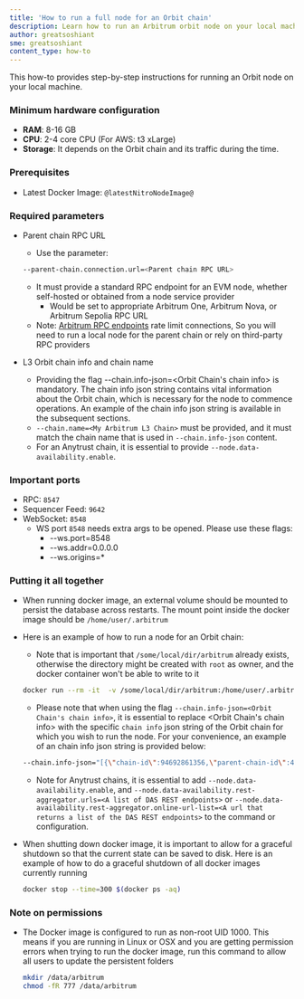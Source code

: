 ```yaml
---
title: 'How to run a full node for an Orbit chain'
description: Learn how to run an Arbitrum orbit node on your local machine.
author: greatsoshiant
sme: greatsoshiant
content_type: how-to
---
```


This how-to provides step-by-step instructions for running an Orbit node on your local machine.

### Minimum hardware configuration

- **RAM**: 8-16 GB
- **CPU**: 2-4 core CPU (For AWS: t3 xLarge)
- **Storage**: It depends on the Orbit chain and its traffic during the time.

### Prerequisites

- Latest Docker Image: <code>@latestNitroNodeImage@</code>

### Required parameters

- Parent chain RPC URL
  - Use the parameter:

  ```bash
  --parent-chain.connection.url=<Parent chain RPC URL>
  ```

  - It must provide a standard RPC endpoint for an EVM node, whether self-hosted or obtained from a node service provider
    - Would be set to appropriate Arbitrum One, Arbitrum Nova, or Arbitrum Sepolia RPC URL
  - Note: [Arbitrum RPC endpoints](/node-running/node-providers.mdx/#rpc-endpoints) rate limit connections, So you will need to run a local node for the parent chain or rely on third-party RPC providers
- L3 Orbit chain info and chain name
  - Providing the flag --chain.info-json=<Orbit Chain's chain info> is mandatory. The chain info json string contains vital information about the Orbit chain, which is necessary for the node to commence operations. An example of the chain info json string is available in the subsequent sections.
  - `--chain.name=<My Arbitrum L3 Chain>` must be provided, and it must match the chain name that is used in `--chain.info-json` content.
  - For an Anytrust chain, it is essential to provide `--node.data-availability.enable`.

### Important ports

- RPC: `8547`
- Sequencer Feed: `9642`
- WebSocket: `8548`
  - WS port `8548` needs extra args to be opened. Please use these flags:
    - --ws.port=8548
    - --ws.addr=0.0.0.0
    - --ws.origins=\*

### Putting it all together

- When running docker image, an external volume should be mounted to persist the database across restarts. The mount point inside the docker image should be `/home/user/.arbitrum`
- Here is an example of how to run a node for an Orbit chain:

  - Note that is important that `/some/local/dir/arbitrum` already exists, otherwise the directory might be created with `root` as owner, and the docker container won't be able to write to it

  ```bash
  docker run --rm -it  -v /some/local/dir/arbitrum:/home/user/.arbitrum -p 0.0.0.0:8547:8547 -p 0.0.0.0:8548:8548 @latestNitroNodeImage@ --parent-chain.connection.url=<Parent chain RPC URL> --chain.id=<L3ChainId> --chain.name=<My Arbitrum L3 Chain> --http.api=net,web3,eth --http.corsdomain=* --http.addr=0.0.0.0 --http.vhosts=* --chain.info-json=<Orbit Chain's chain info>

  ```

  - Please note that when using the flag `--chain.info-json=<Orbit Chain's chain info>`, it is essential to replace <Orbit Chain's chain info> with the specific `chain info` json string of the Orbit chain for which you wish to run the node. For your convenience, an example of an chain info json string is provided below:

  ```bash
  --chain.info-json="[{\"chain-id\":94692861356,\"parent-chain-id\":421614,\"chain-name\":\"My Arbitrum L3 Chain\",\"chain-config\":{\"chainId\":94692861356,\"homesteadBlock\":0,\"daoForkBlock\":null,\"daoForkSupport\":true,\"eip150Block\":0,\"eip150Hash\":\"0x0000000000000000000000000000000000000000000000000000000000000000\",\"eip155Block\":0,\"eip158Block\":0,\"byzantiumBlock\":0,\"constantinopleBlock\":0,\"petersburgBlock\":0,\"istanbulBlock\":0,\"muirGlacierBlock\":0,\"berlinBlock\":0,\"londonBlock\":0,\"clique\":{\"period\":0,\"epoch\":0},\"arbitrum\":{\"EnableArbOS\":true,\"AllowDebugPrecompiles\":false,\"DataAvailabilityCommittee\":false,\"InitialArbOSVersion\":10,\"InitialChainOwner\":\"0xAde4000C87923244f0e95b41f0e45aa3C02f1Bb2\",\"GenesisBlockNum\":0}},\"rollup\":{\"bridge\":\"0xde835286442c6446E36992c036EFe261AcD87F6d\",\"inbox\":\"0x0592d3861Ea929B5d108d915c36f64EE69418049\",\"sequencer-inbox\":\"0xf9d77199288f00440Ed0f494Adc0005f362c17b1\",\"rollup\":\"0xF5A42aDA664E7c2dFE9DDa4459B927261BF90E09\",\"validator-utils\":\"0xB11EB62DD2B352886A4530A9106fE427844D515f\",\"validator-wallet-creator\":\"0xEb9885B6c0e117D339F47585cC06a2765AaE2E0b\",\"deployed-at\":1764099}}]"

  ```

  - Note for Anytrust chains, it is essential to add `--node.data-availability.enable`, and `--node.data-availability.rest-aggregator.urls=<A list of DAS REST endpoints>` or `--node.data-availability.rest-aggregator.online-url-list=<A url that returns a list of the DAS REST endpoints>` to the command or configuration.

- When shutting down docker image, it is important to allow for a graceful shutdown so that the current state can be saved to disk. Here is an example of how to do a graceful shutdown of all docker images currently running

  ```bash
  docker stop --time=300 $(docker ps -aq)
  ```

### Note on permissions

- The Docker image is configured to run as non-root UID 1000. This means if you are running in Linux or OSX and you are getting permission errors when trying to run the docker image, run this command to allow all users to update the persistent folders

  ```bash
  mkdir /data/arbitrum
  chmod -fR 777 /data/arbitrum
  ```
